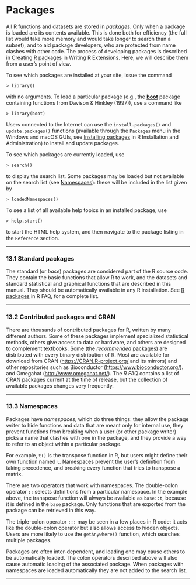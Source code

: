 #  Packages
<p><a href="" id="index-Packages-1"></a></p>
<p>All R functions and datasets are stored in <em>packages</em>. Only when a package is loaded are its contents available. This is done both for efficiency (the full list would take more memory and would take longer to search than a subset), and to aid package developers, who are protected from name clashes with other code. The process of developing packages is described in <a href="https://cran.r-project.org/doc/manuals/r-release/R-exts.html#Creating-R-packages">Creating R packages</a> in Writing R Extensions. Here, we will describe them from a user’s point of view.</p>
<p>To see which packages are installed at your site, issue the command</p>
<div class="example">
<pre class="example1"><code>&gt; library()</code></pre>
</div>
<p>with no arguments. To load a particular package (e.g., the <a href="https://CRAN.R-project.org/package=boot"><strong>boot</strong></a> package containing functions from Davison &amp; Hinkley (1997)), use a command like</p>
<div class="example">
<pre class="example1"><code>&gt; library(boot)</code></pre>
</div>
<p>Users connected to the Internet can use the <code class="calibre2">install.packages()</code> and <code class="calibre2">update.packages()</code> functions (available through the <code class="calibre2">Packages</code> menu in the Windows and macOS GUIs, see <a href="https://cran.r-project.org/doc/manuals/r-release/R-admin.html#Installing-packages">Installing packages</a> in R Installation and Administration) to install and update packages.</p>
<p>To see which packages are currently loaded, use</p>
<div class="example">
<pre class="example1"><code>&gt; search()</code></pre>
</div>
<p>to display the search list. Some packages may be loaded but not available on the search list (see <a href="#Namespaces">Namespaces</a>): these will be included in the list given by</p>
<div class="example">
<pre class="example1"><code>&gt; loadedNamespaces()</code></pre>
</div>
<p>To see a list of all available help topics in an installed package, use</p>
<div class="example">
<pre class="example1"><code>&gt; help.start()</code></pre>
</div>
<p>to start the HTML help system, and then navigate to the package listing in the <code class="calibre2">Reference</code> section.</p>
<hr />
<p><a href="" id="Standard-packages"></a> <a href="" id="Standard-packages-1"></a></p>
<h3 id="standard-packages" class="section">13.1 Standard packages</h3>
<p>The standard (or <em>base</em>) packages are considered part of the R source code. They contain the basic functions that allow R to work, and the datasets and standard statistical and graphical functions that are described in this manual. They should be automatically available in any R installation. See <a href="https://cran.r-project.org/doc/manuals/r-release/R-FAQ.html#Which-add_002don-packages-exist-for-R_003f">R packages</a> in R FAQ, for a complete list.</p>
<hr />
<p><a href="" id="Contributed-packages-and-CRAN"></a> <a href="" id="Contributed-packages-and-CRAN-1"></a></p>
<h3 id="contributed-packages-and-cran" class="section">13.2 Contributed packages and CRAN</h3>
<p><a href="" id="index-CRAN"></a></p>
<p>There are thousands of contributed packages for R, written by many different authors. Some of these packages implement specialized statistical methods, others give access to data or hardware, and others are designed to complement textbooks. Some (the <em>recommended</em> packages) are distributed with every binary distribution of R. Most are available for download from CRAN (<a href="https://CRAN.R-project.org/" class="uri">https://CRAN.R-project.org/</a> and its mirrors) and other repositories such as Bioconductor (<a href="https://www.bioconductor.org/" class="uri">https://www.bioconductor.org/</a>). and Omegahat (<a href="http://www.omegahat.net/" class="uri">http://www.omegahat.net/</a>). The <em>R FAQ</em> contains a list of CRAN packages current at the time of release, but the collection of available packages changes very frequently.</p>
<hr />
<p><a href="" id="Namespaces"></a> <a href="" id="Namespaces-1"></a></p>
<h3 id="namespaces" class="section">13.3 Namespaces</h3>
<p><a href="" id="index-Namespace"></a> <a href="" id="index-_003a_003a"></a> <a href="" id="index-_003a_003a_003a"></a></p>
<p>Packages have <em>namespaces</em>, which do three things: they allow the package writer to hide functions and data that are meant only for internal use, they prevent functions from breaking when a user (or other package writer) picks a name that clashes with one in the package, and they provide a way to refer to an object within a particular package.</p>
<p>For example, <code class="calibre2">t()</code> is the transpose function in R, but users might define their own function named <code class="calibre2">t</code>. Namespaces prevent the user’s definition from taking precedence, and breaking every function that tries to transpose a matrix.</p>
<p>There are two operators that work with namespaces. The double-colon operator <code class="calibre2">::</code> selects definitions from a particular namespace. In the example above, the transpose function will always be available as <code class="calibre2">base::t</code>, because it is defined in the <code class="calibre2">base</code> package. Only functions that are exported from the package can be retrieved in this way.</p>
<p>The triple-colon operator <code class="calibre2">:::</code> may be seen in a few places in R code: it acts like the double-colon operator but also allows access to hidden objects. Users are more likely to use the <code class="calibre2">getAnywhere()</code> function, which searches multiple packages.</p>
<p>Packages are often inter-dependent, and loading one may cause others to be automatically loaded. The colon operators described above will also cause automatic loading of the associated package. When packages with namespaces are loaded automatically they are not added to the search list.</p>
<hr />
<p><a href="" id="OS-facilities"></a> <a href="" id="OS-facilities-1"></a></p>
<div id="calibre_pb_30" class="calibre8">

</div>
